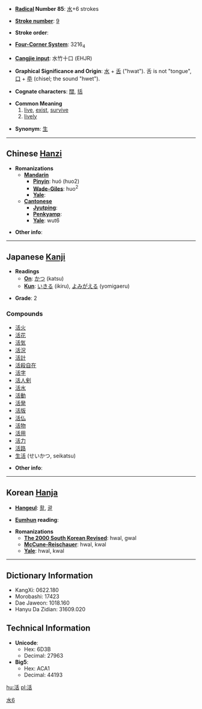 * '''[[Wiktionary:Chinese radical index| Radical]] Number 85''': [[Wiktionary:Chinese radical index 水|水]]+6 strokes

* '''[[Wiktionary:Chinese total strokes index|Stroke number]]''': [[Wiktionary:Chinese total strokes index 9|9]]

* '''Stroke order''': 

* '''[[Wiktionary:Chinese four corner index|Four-Corner System]]''': 3216<sub>4</sub>

* '''[[Wiktionary:Chinese Cangjie index|Cangjie input]]''': 水竹十口 (EHJR)

* '''Graphical Significance and Origin''': [[水]] + [[舌]] ("hwat"). 舌 is not "tongue", [[口]] + [[氒]] (chisel; the sound "hwet"). 

* '''Cognate characters''': [[闊]], [[括]]

* '''Common Meaning'''
*# [[live]], [[exist]], [[survive]]
*# [[lively]]

* '''Synonym''': [[生]]

----

== Chinese [[Hanzi]] ==

* '''Romanizations'''
** '''[[Mandarin]]'''
*** '''[[Pinyin]]''': huó (huo2)
*** '''[[Wade-Giles]]''': huo<sup>2</sup>
*** '''[[Yale]]''': 
** '''[[Cantonese]]'''
*** '''[[Jyutping]]''':
*** '''[[Penkyamp]]''': 
*** '''[[Yale]]''': wut6

* '''Other info''': 

----

== Japanese [[Kanji]] ==

* '''Readings'''
** '''[[On]]''': [[かつ]] (katsu)
** '''[[Kun]]''': [[いきる]] (ikiru), [[よみがえる]] (yomigaeru)

* '''Grade''': 2 [[Category:Grade 2 kanji|水6]]

===Compounds===
*[[活火]]
*[[活花]]
*[[活気]]
*[[活況]]
*[[活計]]
*[[活殺自在]]
*[[活字]]
*[[活人剣]]
*[[活水]]
*[[活動]]
*[[活発]]
*[[活版]]
*[[活仏]]
*[[活物]]
*[[活用]]
*[[活力]]
*[[活路]]
*[[生活]] (せいかつ, seikatsu)

* '''Other info''':  

----

== Korean [[Hanja]] ==

* '''[[Hangeul]]''': [[활]], [[괄]]

* '''[[Eumhun]] reading''': 

* '''Romanizations'''
** '''[[The 2000 South Korean Revised Romanization|The 2000 South Korean Revised]]''': hwal, gwal
** '''[[McCune-Reischauer]]''': hwal, kwal
** '''[[Yale]]''': hwal, kwal

----

== Dictionary Information ==

* KangXi: 0622.180
* Morobashi: 17423
* Dae Jaweon: 1018.160
* Hanyu Da Zidian: 31609.020

== Technical Information ==

* '''Unicode''':
** Hex: 6D3B
** Decimal: 27963
* '''Big5''':
** Hex: ACA1
** Decimal: 44193

[[hu:活]]
[[pl:活]]